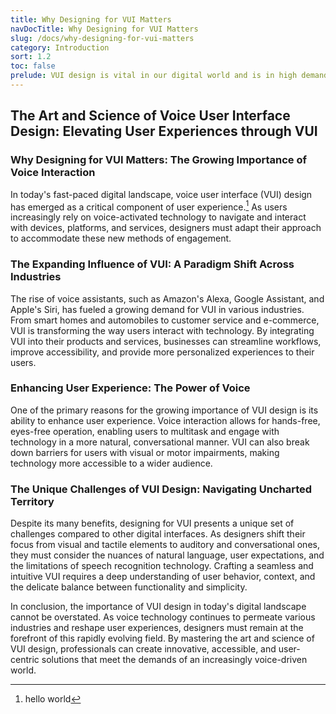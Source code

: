 ```yaml
---
title: Why Designing for VUI Matters
navDocTitle: Why Designing for VUI Matters
slug: /docs/why-designing-for-vui-matters
category: Introduction
sort: 1.2
toc: false
prelude: VUI design is vital in our digital world and is in high demand across various industries. It improves user experience by allowing hands-free, natural interactions and increasing accessibility. Designing VUI comes with unique challenges, needing a deep grasp of user behavior, context, and speech nuances.
---
```


## The Art and Science of Voice User Interface Design: Elevating User Experiences through VUI

### Why Designing for VUI Matters: The Growing Importance of Voice Interaction

In today's fast-paced digital landscape, voice user interface (VUI) design has emerged as a critical component of user experience.[^1] As users increasingly rely on voice-activated technology to navigate and interact with devices, platforms, and services, designers must adapt their approach to accommodate these new methods of engagement.

### The Expanding Influence of VUI: A Paradigm Shift Across Industries

The rise of voice assistants, such as Amazon's Alexa, Google Assistant, and Apple's Siri, has fueled a growing demand for VUI in various industries. From smart homes and automobiles to customer service and e-commerce, VUI is transforming the way users interact with technology. By integrating VUI into their products and services, businesses can streamline workflows, improve accessibility, and provide more personalized experiences to their users.

### Enhancing User Experience: The Power of Voice

One of the primary reasons for the growing importance of VUI design is its ability to enhance user experience. Voice interaction allows for hands-free, eyes-free operation, enabling users to multitask and engage with technology in a more natural, conversational manner. VUI can also break down barriers for users with visual or motor impairments, making technology more accessible to a wider audience.

### The Unique Challenges of VUI Design: Navigating Uncharted Territory

Despite its many benefits, designing for VUI presents a unique set of challenges compared to other digital interfaces. As designers shift their focus from visual and tactile elements to auditory and conversational ones, they must consider the nuances of natural language, user expectations, and the limitations of speech recognition technology. Crafting a seamless and intuitive VUI requires a deep understanding of user behavior, context, and the delicate balance between functionality and simplicity.

In conclusion, the importance of VUI design in today's digital landscape cannot be overstated. As voice technology continues to permeate various industries and reshape user experiences, designers must remain at the forefront of this rapidly evolving field. By mastering the art and science of VUI design, professionals can create innovative, accessible, and user-centric solutions that meet the demands of an increasingly voice-driven world.

[^1]: hello world